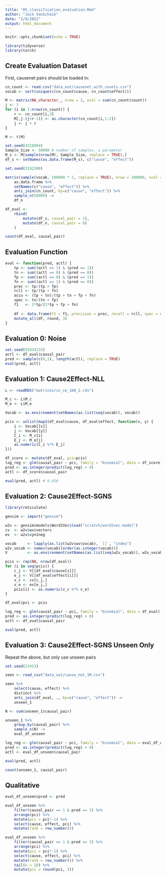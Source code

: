 ```yaml
---
title: "05_classification_evaluation.Rmd"
author: "Jack VanSchaik"
date: "2/9/2022"
output: html_document
---
```


```r
knitr::opts_chunk$set(echo = TRUE)
```


```r
library(tidyverse)
library(torch)
```

## Create Evaluation Dataset

First, causenet pairs should be loaded in:

```r
cn_count <- read.csv("data_out/causenet_with_counts.csv")
vocab <- sort(unique(c(cn_count$cause, cn_count$effect)))

M <- matrix(NA_character_, nrow = 2, ncol = sum(cn_count$count))
j <- 1
for (i in 1:nrow(cn_count)) {
    r <- cn_count[i,3]
    M[,j:(j+r-1)] <- as.character(cn_count[i,1:2])
    j <- j + r
}

M <- t(M)

set.seed(4328904)
Sample_Size <- 50000 # number of samples, a parameter
M_s <- M[sample(nrow(M), Sample_Size, replace = TRUE),]
df_s <- setNames(as.data.frame(M_s), c("cause", "effect"))

set.seed(3192300)

matrix(sample(vocab, 100000 * 2, replace = TRUE), nrow = 100000, ncol = 2) %>%
    as.data.frame %>%
    setNames(c("cause", "effect")) %>%
    anti_join(cn_count, by=c("cause", "effect")) %>%
    sample_n(50000) ->
    df_n

df_eval <-
    rbind(
        mutate(df_s, causal_pair = 1),
        mutate(df_n, causal_pair = 0)
    )

count(df_eval, causal_pair)
```

## Evaluation Function

```r
eval <- function(pred, actl) {
    tp <- sum((actl == 1) & (pred == 1))
    tn <- sum((actl == 0) & (pred == 0))
    fp <- sum((actl == 0) & (pred == 1))
    fn <- sum((actl == 1) & (pred == 0))
    prec <- tp/(tp + fp)
    rcll <- tp/(tp + fn)
    accu <- (tp + tn)/(tp + tn + fp + fn)
    spec <- tn/(tn + fp)
    f1   <- 2*tp/(2*tp + fp + fn)
    
    df <- data.frame(f1 = f1, precision = prec, recall = rcll, spec = spec, accuracy = accu)
    mutate_all(df, round, 3)
}
```

## Evaluation 0: Noise

```r
set.seed(92034233)
actl <- df_eval$causal_pair
pred <- sample(c(0,1), length(actl), replace = TRUE)
eval(pred, actl)
```

## Evaluation 1: Cause2Effect-NLL

```r
L <- readRDS("matrices/cn_ce_100_2.rds")

M_c <- L$M_c
M_e <- L$M_e

Vocab <- as.environment(setNames(as.list(seq(vocab)), vocab))

pcis <- unlist(map2(df_eval$cause, df_eval$effect, function(x, y) {
    i <- Vocab[[x]]
    j <- Vocab[[y]]
    C_i <- M_c[i]
    E_j <- M_e[j]
    as.numeric(C_i %*% E_j)
}))

df_score <- mutate(df_eval, pci=pcis)
log_reg <- glm(causal_pair ~ pci, family = "binomial", data = df_score)
pred <- as.integer(predict(log_reg) > 0)
actl <- df_score$causal_pair

eval(pred, actl) # 0.456
```

## Evaluation 2: Cause2Effect-SGNS


```r
library(reticulate)

gensim <- import("gensim")

w2v <- gensim$models$Word2Vec$load("scratch/word2vec.model")
cv  <- w2v$wv$vectors
ev  <- w2v$syn1neg

vocab     <- lapply(as.list(w2v$wv$vocab), `[[`, "index")
w2v_vocab <- names(vocab)[order(as.integer(vocab))]
V         <- as.environment(setNames(as.list(seq(w2v_vocab)), w2v_vocab))

pcis <- rep(NA, nrow(df_eval))
for (i in seq(pcis)) {
    c_j <- V[[df_eval$cause[i]]]
    e_j <- V[[df_eval$effect[i]]]
    v_c <- cv[c_j,]
    v_e <- ev[e_j,]
    pcis[i] <- as.numeric(v_c %*% v_e)
}

df_eval$pci <- pcis

log_reg <- glm(causal_pair ~ pci, family = "binomial", data = df_eval)
pred <- as.integer(predict(log_reg) > 0)
actl <- df_eval$causal_pair

eval(pred, actl)
```

## Evaluation 3: Cause2Effect-SGNS Unseen Only

Repeat the above, but only use unseen pairs

```r
set.seed(23423)

seen <- read_csv("data_out/cause_net_1M.csv")

seen %>%
    select(cause, effect) %>%
    distinct %>%
    anti_join(df_eval, ., by=c("cause", "effect")) ->
    unseen_1

N <- sum(unseen_1$causal_pair)

unseen_1 %>%
    group_by(causal_pair) %>%
    sample_n(N) ->
    eval_df_unseen

log_reg <- glm(causal_pair ~ pci, family = "binomial", data = eval_df_unseen)
pred <- as.integer(predict(log_reg) > 0)
actl <- eval_df_unseen$causal_pair

eval(pred, actl)
```

```r
count(unseen_1, causal_pair)
```

## Qualitative

```r
eval_df_unseen$pred <- pred

eval_df_unseen %>%
    filter(causal_pair == 1 & pred == 1) %>%
    arrange(pci) %>%
    mutate(pci = pci*-1) %>%
    select(cause, effect, pci) %>%
    mutate(rank = row_number())
```

```r
eval_df_unseen %>%
    filter(causal_pair == 1 & pred == 1) %>%
    arrange(pci) %>%
    mutate(pci = pci*-1) %>%
    select(cause, effect, pci) %>%
    mutate(rank = row_number()) %>%
    tail(n = 10) %>%
    mutate(pci = round(pci, 3))
```

